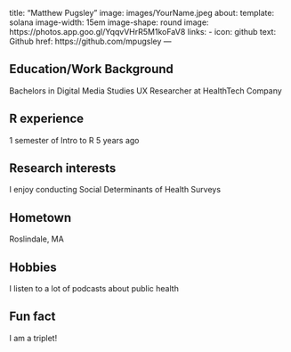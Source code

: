 title: "Matthew Pugsley"
image: images/YourName.jpeg
about:
  template: solana
  image-width: 15em
  image-shape: round
  image: https://photos.app.goo.gl/YqqvVHrR5M1koFaV8 
  links:
    - icon: github
      text: Github
      href: https://github.com/mpugsley
---


## Education/Work Background
Bachelors in Digital Media Studies
UX Researcher at HealthTech Company


## R experience
1 semester of Intro to R 5 years ago

## Research interests
I enjoy conducting Social Determinants of Health Surveys

## Hometown
Roslindale, MA

## Hobbies
I listen to a lot of podcasts about public health

## Fun fact
I am a triplet!

